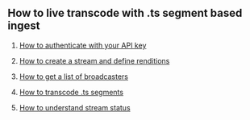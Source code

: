 
<DocsLayout>

## How to live transcode with .ts segment based ingest

1. [How to authenticate with your API key](/docs/segment-based-ingest/authentication)

2. [How to create a stream and define renditions](/docs/segment-based-ingest/create-a-stream-and-define-renditions)

3. [How to get a list of broadcasters](/docs/segment-based-ingest/get-a-list-of-broadcasters)

4. [How to transcode .ts segments](/docs/segment-based-ingest/transcode-ts-segments)

5. [How to understand stream status](docs/stream-status)

</DocsLayout>